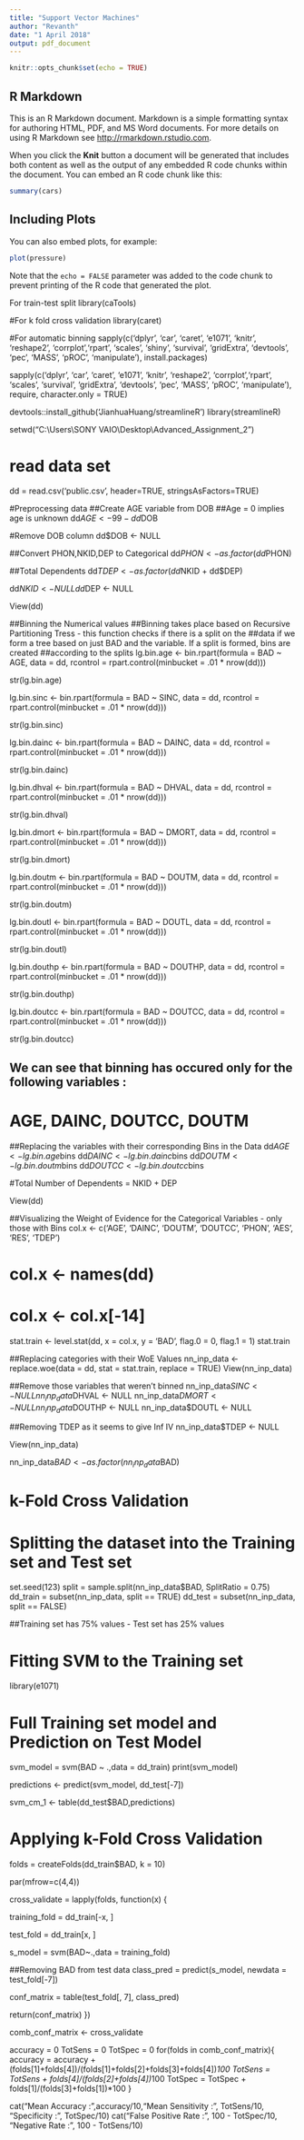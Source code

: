 ---
title: "Support Vector Machines"
author: "Revanth"
date: "1 April 2018"
output: pdf_document
---

```{r setup, include=FALSE}
knitr::opts_chunk$set(echo = TRUE)
```

## R Markdown

This is an R Markdown document. Markdown is a simple formatting syntax for authoring HTML, PDF, and MS Word documents. For more details on using R Markdown see <http://rmarkdown.rstudio.com>.

When you click the **Knit** button a document will be generated that includes both content as well as the output of any embedded R code chunks within the document. You can embed an R code chunk like this:

```{r cars}
summary(cars)
```

## Including Plots

You can also embed plots, for example:

```{r pressure, echo=FALSE}
plot(pressure)
```

Note that the `echo = FALSE` parameter was added to the code chunk to prevent printing of the R code that generated the plot.

For train-test split
library(caTools)

#For k fold cross validation
library(caret)


#For automatic binning
sapply(c('dplyr', 'car', 'caret', 'e1071', 'knitr', 'reshape2', 'corrplot','rpart', 
         'scales', 'shiny', 'survival', 'gridExtra', 'devtools', 'pec', 'MASS', 'pROC', 
         'manipulate'), 
       install.packages)

sapply(c('dplyr', 'car', 'caret', 'e1071', 'knitr', 'reshape2', 'corrplot','rpart', 
         'scales', 'survival', 'gridExtra', 'devtools', 'pec', 'MASS', 'pROC', 
         'manipulate'), 
       require, character.only = TRUE)

devtools::install_github('JianhuaHuang/streamlineR')
library(streamlineR)



setwd("C:\\Users\\SONY VAIO\\Desktop\\Advanced_Assignment_2")

# read data set
dd = read.csv('public.csv', header=TRUE, stringsAsFactors=TRUE)


#Preprocessing data
##Create AGE variable from DOB
##Age = 0 implies age is unknown
dd$AGE <- 99-dd$DOB

#Remove DOB column
dd$DOB <- NULL

##Convert PHON,NKID,DEP to Categorical
dd$PHON <- as.factor(dd$PHON)


##Total Dependents
dd$TDEP <- as.factor(dd$NKID + dd$DEP)

dd$NKID <- NULL
dd$DEP <- NULL

View(dd)

##Binning the Numerical values
##Binning takes place based on Recursive Partitioning Tress - this function checks if there is a split on the
##data if we form a tree based on just BAD and the variable. If a split is formed, bins are created
##according to the splits
lg.bin.age <- bin.rpart(formula = BAD ~ AGE, data = dd, 
                        rcontrol = rpart.control(minbucket = .01 * nrow(dd)))

str(lg.bin.age)


lg.bin.sinc <- bin.rpart(formula = BAD ~ SINC, data = dd, 
                         rcontrol = rpart.control(minbucket = .01 * nrow(dd)))

str(lg.bin.sinc)


lg.bin.dainc <- bin.rpart(formula = BAD ~ DAINC, data = dd, 
                          rcontrol = rpart.control(minbucket = .01 * nrow(dd)))

str(lg.bin.dainc)

lg.bin.dhval <- bin.rpart(formula = BAD ~ DHVAL, data = dd, 
                          rcontrol = rpart.control(minbucket = .01 * nrow(dd)))

str(lg.bin.dhval)

lg.bin.dmort <- bin.rpart(formula = BAD ~ DMORT, data = dd, 
                          rcontrol = rpart.control(minbucket = .01 * nrow(dd)))

str(lg.bin.dmort)

lg.bin.doutm <- bin.rpart(formula = BAD ~ DOUTM, data = dd, 
                          rcontrol = rpart.control(minbucket = .01 * nrow(dd)))

str(lg.bin.doutm)

lg.bin.doutl <- bin.rpart(formula = BAD ~ DOUTL, data = dd, 
                          rcontrol = rpart.control(minbucket = .01 * nrow(dd)))

str(lg.bin.doutl)

lg.bin.douthp <- bin.rpart(formula = BAD ~ DOUTHP, data = dd, 
                           rcontrol = rpart.control(minbucket = .01 * nrow(dd)))

str(lg.bin.douthp)

lg.bin.doutcc <- bin.rpart(formula = BAD ~ DOUTCC, data = dd, 
                           rcontrol = rpart.control(minbucket = .01 * nrow(dd)))

str(lg.bin.doutcc)

## We can see that binning has occured only for the following variables :
#  AGE, DAINC, DOUTCC, DOUTM

##Replacing the variables with their corresponding Bins in the Data
dd$AGE <- lg.bin.age$bins
dd$DAINC <- lg.bin.dainc$bins
dd$DOUTM <- lg.bin.doutm$bins
dd$DOUTCC <- lg.bin.doutcc$bins

#Total Number of Dependents = NKID + DEP

View(dd)

##Visualizing the Weight of Evidence for the Categorical Variables - only those with Bins
col.x <- c('AGE', 'DAINC', 'DOUTM', 'DOUTCC', 'PHON', 'AES', 'RES', 'TDEP')

# col.x <- names(dd)
# col.x <- col.x[-14]

stat.train <- level.stat(dd, x = col.x, y = 'BAD', flag.0 = 0, flag.1 = 1)
stat.train

##Replacing categories with their WoE Values
nn_inp_data <- replace.woe(data = dd, stat = stat.train, 
                           replace = TRUE)
View(nn_inp_data)

##Remove those variables that weren't binned
nn_inp_data$SINC <- NULL
nn_inp_data$DHVAL <- NULL
nn_inp_data$DMORT <- NULL
nn_inp_data$DOUTHP <- NULL
nn_inp_data$DOUTL <- NULL

##Removing TDEP as it seems to give Inf IV
nn_inp_data$TDEP <- NULL

View(nn_inp_data)

nn_inp_data$BAD <- as.factor(nn_inp_data$BAD)

# k-Fold Cross Validation

# Splitting the dataset into the Training set and Test set

set.seed(123)
split = sample.split(nn_inp_data$BAD, SplitRatio = 0.75)
dd_train = subset(nn_inp_data, split == TRUE)
dd_test = subset(nn_inp_data, split == FALSE)

##Training set has 75% values - Test set has 25% values

# Fitting SVM to the Training set
library(e1071)

# Full Training set model and Prediction on Test Model
svm_model = svm(BAD ~ .,data = dd_train)
print(svm_model)

predictions <- predict(svm_model, dd_test[-7])

svm_cm_1 <- table(dd_test$BAD,predictions)


# Applying k-Fold Cross Validation


folds = createFolds(dd_train$BAD, k = 10)

par(mfrow=c(4,4))

cross_validate = lapply(folds, function(x) {
  
  training_fold = dd_train[-x, ]
  
  test_fold = dd_train[x, ]
  
  s_model = svm(BAD~.,data = training_fold)
  
  ##Removing BAD from test data
  class_pred = predict(s_model, newdata = test_fold[-7])
  
  conf_matrix = table(test_fold[, 7], class_pred)
  
  return(conf_matrix)
})


comb_conf_matrix <- cross_validate


accuracy = 0
TotSens = 0
TotSpec = 0
for(folds in comb_conf_matrix){
  accuracy = accuracy + (folds[1]+folds[4])/(folds[1]+folds[2]+folds[3]+folds[4])*100
  TotSens = TotSens + folds[4]/(folds[2]+folds[4])*100
  TotSpec = TotSpec + folds[1]/(folds[3]+folds[1])*100
}

cat("Mean Accuracy :",accuracy/10,"\n Mean Sensitivity :", TotSens/10, "\nMean Specificity :", TotSpec/10)
cat("False Positive Rate :", 100 - TotSpec/10, "\nFalse Negative Rate :", 100 - TotSens/10)



